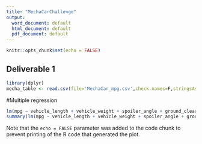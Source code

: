 ```yaml
---
title: "MechaCarChallenge"
output:
  word_document: default
  html_document: default
  pdf_document: default
---
```


```r
knitr::opts_chunk$set(echo = FALSE)
```

## Deliverable 1

```r
library(dplyr)
mecha_table <- read.csv(file='MechaCar_mpg.csv',check.names=F,stringsAsFactors = F)
```

#Multiple regression

```r
lm(mpg ~ vehicle_length + vehicle_weight + spoiler_angle + ground_clearance + AWD,data=mecha_table) #generate multiple linear regression model
summary(lm(mpg ~ vehicle_length + vehicle_weight + spoiler_angle + ground_clearance + AWD,data=mecha_table)) #generate summary statistics
```

Note that the `echo = FALSE` parameter was added to the code chunk to prevent printing of the R code that generated the plot.
